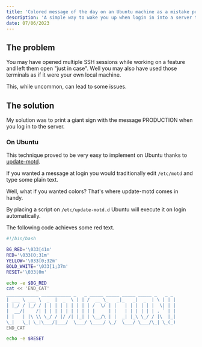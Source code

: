 ```yaml
---
title: 'Colored message of the day on an Ubuntu machine as a mistake prevention technique'
description: 'A simple way to wake you up when login in into a server terminal'
date: 07/06/2023
---
```


## The problem

You may have opened multiple SSH sessions while working on a feature and left
them open "just in case". Well you may also have used those terminals as if it
were your own local machine.

This, while uncommon, can lead to some issues.

## The solution

My solution was to print a giant sign with the message PRODUCTION when you
log in to the server.

### On Ubuntu

This technique proved to be very easy to implement on Ubuntu thanks to [update-motd](https://manpages.ubuntu.com/manpages/xenial/man5/update-motd.5.html).

If you wanted a message at login you would traditionally edit `/etc/motd` and
type some plain text.

Well, what if you wanted colors? That's where update-motd comes in handy.

By placing a script on `/etc/update-motd.d` Ubuntu will execute it on login automatically.

The following code achieves some red text.

```bash
#!/bin/bash

BG_RED='\033[41m'
RED='\033[0;31m'
YELLOW='\033[0;32m'
BOLD_WHITE='\033[1;37m'
RESET='\033[0m'

echo -e $BG_RED
cat << 'END_CAT'
____________ ___________ _   _ _____ _____ _____ _____ _   _ _
| ___ \ ___ \  _  |  _  \ | | /  __ \_   _|_   _|  _  | \ | | |
| |_/ / |_/ / | | | | | | | | | /  \/ | |   | | | | | |  \| | |
|  __/|    /| | | | | | | | | | |     | |   | | | | | | . ` | |
| |   | |\ \\ \_/ / |/ /| |_| | \__/\ | |  _| |_\ \_/ / |\  |_|
\_|   \_| \_|\___/|___/  \___/ \____/ \_/  \___/ \___/\_| \_(_)
END_CAT

echo -e $RESET
```
